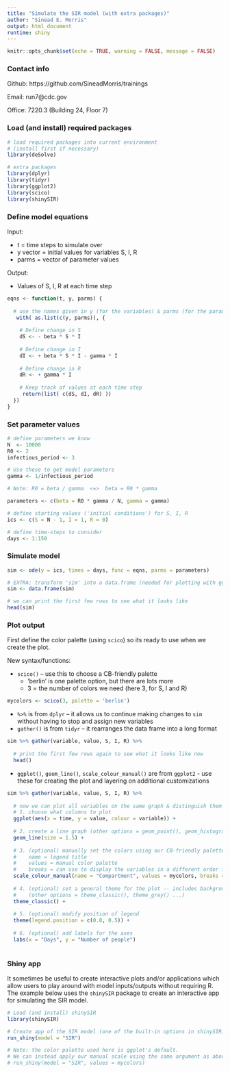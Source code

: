 ```yaml
---
title: "Simulate the SIR model (with extra packages)"
author: "Sinead E. Morris"
output: html_document
runtime: shiny
---
```



```r
knitr::opts_chunk$set(echo = TRUE, warning = FALSE, message = FALSE)
```

### Contact info

Github: https://github.com/SineadMorris/trainings

Email: run7@cdc.gov

Office: 7220.3 (Building 24, Floor 7)

### Load (and install) required packages

```r
# load required packages into current environment
# (install first if necessary)
library(deSolve)

# extra packages
library(dplyr)
library(tidyr)
library(ggplot2)
library(scico)
library(shinySIR)
```


### Define model equations

Input:

* t = time steps to simulate over
* y vector = initial values for variables S, I, R
* parms = vector of parameter values

Output:

* Values of S, I, R at each time step

```r
eqns <- function(t, y, parms) {
  
  # use the names given in y (for the variables) & parms (for the parameters)
   with( as.list(c(y, parms)), {
    
    # Define change in S
    dS <- - beta * S * I
    
    # Define change in I
    dI <- + beta * S * I - gamma * I
    
    # Define change in R
    dR <- + gamma * I
    
    # Keep track of values at each time step
     return(list( c(dS, dI, dR) ))
  })
}
```


### Set parameter values

```r
# define parameters we know
N  <- 10000
R0 <- 2
infectious_period <- 3

# Use these to get model parameters
gamma <- 1/infectious_period

# Note: R0 = beta / gamma  <=>  beta = R0 * gamma

parameters <- c(beta = R0 * gamma / N, gamma = gamma)

# define starting values ('initial conditions') for S, I, R
ics <- c(S = N - 1, I = 1, R = 0)

# define time-steps to consider
days <- 1:150
```


### Simulate model

```r
sim <- ode(y = ics, times = days, func = eqns, parms = parameters)

# EXTRA: transform 'sim' into a data.frame (needed for plotting with ggplot2)
sim <- data.frame(sim)

# we can print the first few rows to see what it looks like
head(sim)
```


### Plot output

First define the color palette (using `scico`) so its ready to use when we create the plot.

New syntax/functions:

* `scico()` -- use this to choose a CB-friendly palette
  - 'berlin' is one palette option, but there are lots more
  - 3 = the number of colors we need (here 3, for S, I and R)

```r
mycolors <- scico(3, palette = 'berlin')
```


* `%>%` is from `dplyr` -- it allows us to continue making changes to `sim` without having to stop and assign new variables
* `gather()` is from `tidyr` -- it rearranges the data frame into a long format

```r
sim %>% gather(variable, value, S, I, R) %>% 
  
  # print the first few rows again to see what it looks like now
  head()
```


* `ggplot()`, `geom_line()`, `scale_colour_manual()` are from `ggplot2` - use these for creating the plot and layering on additional customizations

```r
sim %>% gather(variable, value, S, I, R) %>% 
  
  # now we can plot all variables on the same graph & distinguish them using color:
  # 1. choose what columns to plot
  ggplot(aes(x = time, y = value, colour = variable)) +
  
  # 2. create a line graph (other options = geom_point(), geom_histogram(), ...)
  geom_line(size = 1.5) +
  
  # 3. (optional) manually set the colors using our CB-friendly palette
  #    name = legend title
  #    values = manual color palette
  #    breaks = can use to display the variables in a different order from the default (alphabetical)
  scale_colour_manual(name = "Compartment", values = mycolors, breaks = c("S", "I", "R")) +
  
  # 4. (optional) set a general theme for the plot -- includes background color, axis styles etc
  #    (other options = theme_classic(), theme_grey() ...)
  theme_classic() +
  
  # 5. (optional) modify position of legend
  theme(legend.position = c(0.8, 0.5)) +
  
  # 6. (optional) add labels for the axes
  labs(x = "Days", y = "Number of people")
  
```

### Shiny app

It sometimes be useful to create interactive plots and/or applications which allow users to play around with model inputs/outputs without requiring R. The example below uses the `shinySIR` package to create an interactive app for simulating the SIR model.

```r
# Load (and install) shinySIR
library(shinySIR)

# Create app of the SIR model (one of the built-in options in shinySIR)
run_shiny(model = "SIR")

# Note: the color palette used here is ggplot's default. 
# We can instead apply our manual scale using the same argument as above:
# run_shiny(model = "SIR", values = mycolors)
```


